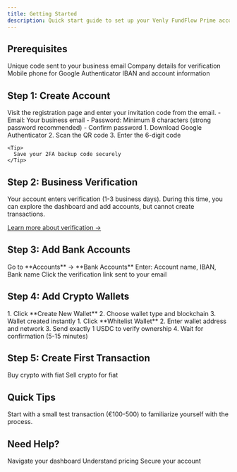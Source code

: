 ```yaml
---
title: Getting Started
description: Quick start guide to set up your Venly FundFlow Prime account
---
```


## Prerequisites

<CardGroup cols={2}>
  <Card title="Invitation Code" icon="ticket">
    Unique code sent to your business email
  </Card>
  <Card title="Business Info" icon="building">
    Company details for verification
  </Card>
  <Card title="2FA Device" icon="mobile">
    Mobile phone for Google Authenticator
  </Card>
  <Card title="Bank Details" icon="landmark">
    IBAN and account information
  </Card>
</CardGroup>

## Step 1: Create Account

<Steps>
  <Step title="Enter Invitation Code">
    Visit the registration page and enter your invitation code from the email.
  </Step>
  
  <Step title="Set Credentials">
    - Email: Your business email
    - Password: Minimum 8 characters (strong password recommended)
    - Confirm password
  </Step>
  
  <Step title="Set Up 2FA">
    1. Download Google Authenticator
    2. Scan the QR code
    3. Enter the 6-digit code
    
    <Tip>
      Save your 2FA backup code securely
    </Tip>
  </Step>
</Steps>

## Step 2: Business Verification

Your account enters verification (1-3 business days). During this time, you can explore the dashboard and add accounts, but cannot create transactions.

[Learn more about verification →](/guides/payments/onboarding)

## Step 3: Add Bank Accounts

<Steps>
  <Step title="Navigate to Accounts">
    Go to **Accounts** → **Bank Accounts**
  </Step>
  
  <Step title="Whitelist Account">
    Enter: Account name, IBAN, Bank name
  </Step>
  
  <Step title="Verify Email">
    Click the verification link sent to your email
  </Step>
</Steps>

## Step 4: Add Crypto Wallets

<Tabs>
  <Tab title="Create New (Recommended)">
    1. Click **Create New Wallet**
    2. Choose wallet type and blockchain
    3. Wallet created instantly
  </Tab>
  
  <Tab title="Whitelist Existing">
    1. Click **Whitelist Wallet**
    2. Enter wallet address and network
    3. Send exactly 1 USDC to verify ownership
    4. Wait for confirmation (5-15 minutes)
  </Tab>
</Tabs>

## Step 5: Create First Transaction

<CardGroup cols={2}>
  <Card title="On-Ramp" icon="arrow-up" href="/guides/payments/transactions/on-ramp">
    Buy crypto with fiat
  </Card>
  <Card title="Off-Ramp" icon="arrow-down" href="/guides/payments/transactions/off-ramp">
    Sell crypto for fiat
  </Card>
</CardGroup>

## Quick Tips

<Tip>
  Start with a small test transaction (€100-500) to familiarize yourself with the process.
</Tip>

## Need Help?

<CardGroup cols={3}>
  <Card title="Dashboard Guide" icon="gauge" href="/guides/payments/dashboard">
    Navigate your dashboard
  </Card>
  <Card title="Fee Structure" icon="dollar-sign" href="/guides/payments/fees">
    Understand pricing
  </Card>
  <Card title="Security" icon="shield" href="/guides/payments/security">
    Secure your account
  </Card>
</CardGroup>
